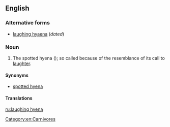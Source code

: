==English==

===Alternative forms===
* [[laughing hyaena]] (''dated'')

===Noun===
{{en-noun|head=[[laugh]]ing [[hyena]]}}

# {{context|informal|lang=en}} The spotted hyena ({{taxlink|Crocuta crocuta|species|noshow=1}}); so called because of the resemblance of its call to [[laughter]].

====Synonyms====
* [[spotted hyena]]

====Translations====
{{trans-see|spotted hyena}}

[[Category:en:Carnivores]]

[[ru:laughing hyena]]